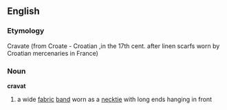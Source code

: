 ==English==
===Etymology===
{{f.}} Cravate (from Croate - Croatian ,in the 17th cent. after linen scarfs worn by Croatian mercenaries in France)
===Noun===
'''cravat'''
# a wide [[fabric]] [[band]] worn as a [[necktie]] with long ends hanging in front